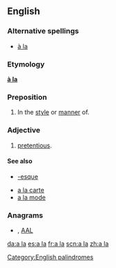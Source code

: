{{also|Appendix:Variations of "ala"}}
==English==

===Alternative spellings===
* [[à la]] {{italbrac|less common}}

===Etymology===
{{etyl|fr|en}} '''[[à la]]'''

===Preposition===
{{en-prep|pos=[[a]] [[la]]}}

# In the [[style]] or [[manner]] of.

===Adjective===
{{en-adj|pos=[[a]] [[la]]|-}}

# {{British|slang}} [[pretentious]].

====See also====
* [[-esque]]
<!--Note: these come from French and so do not count as "Derived terms" for the English term-->
* [[a la carte]]
* [[a la mode]]

===Anagrams===
* {{alphagram|[[aal#English|aal]]}} , [[AAL#English|AAL]]


[[Category:English palindromes]]
[[da:a la]]
[[es:a la]]
[[fr:a la]]
[[scn:a la]]
[[zh:a la]]